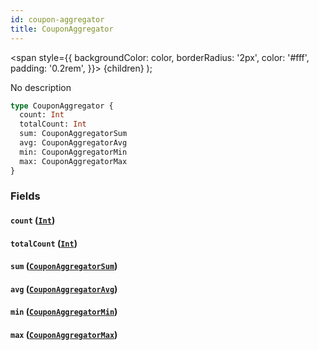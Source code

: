 ```yaml
---
id: coupon-aggregator
title: CouponAggregator
---
```


<span
style={{
      backgroundColor: color,
      borderRadius: '2px',
      color: '#fff',
      padding: '0.2rem',
    }}>
{children}
</span>
);

No description

```graphql
type CouponAggregator {
  count: Int
  totalCount: Int
  sum: CouponAggregatorSum
  avg: CouponAggregatorAvg
  min: CouponAggregatorMin
  max: CouponAggregatorMax
}
```

### Fields

#### `count` ([`Int`](/v1/scalars/int))

#### `totalCount` ([`Int`](/v1/scalars/int))

#### `sum` ([`CouponAggregatorSum`](/v1/objects/coupon-aggregator-sum))

#### `avg` ([`CouponAggregatorAvg`](/v1/objects/coupon-aggregator-avg))

#### `min` ([`CouponAggregatorMin`](/v1/objects/coupon-aggregator-min))

#### `max` ([`CouponAggregatorMax`](/v1/objects/coupon-aggregator-max))
